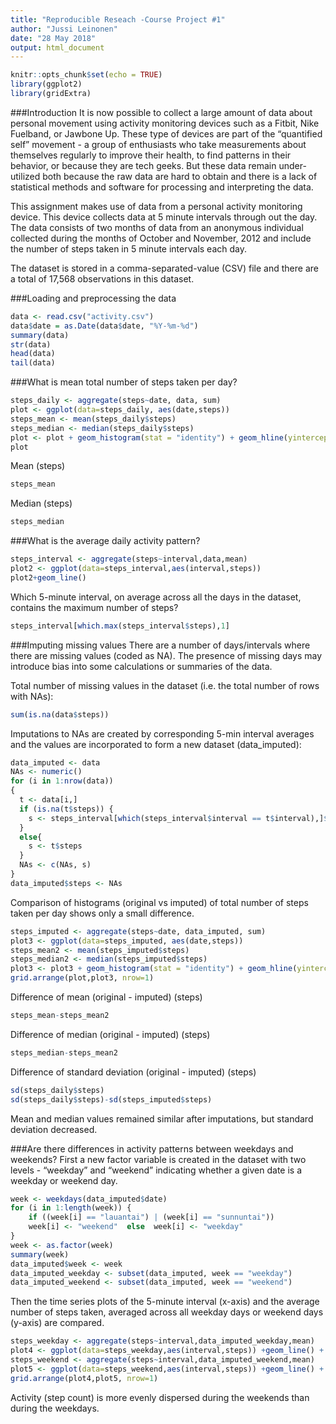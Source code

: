 ---
title: "Reproducible Reseach -Course Project #1"
author: "Jussi Leinonen"
date: "28 May 2018"
output: html_document
---

```{r setup, include=FALSE}
knitr::opts_chunk$set(echo = TRUE)
library(ggplot2)
library(gridExtra)
```

###Introduction
It is now possible to collect a large amount of data about personal movement using activity monitoring devices such as a Fitbit, Nike Fuelband, or Jawbone Up. These type of devices are part of the "quantified self" movement - a group of enthusiasts who take measurements about themselves regularly to improve their health, to find patterns in their behavior, or because they are tech geeks. But these data remain under-utilized both because the raw data are hard to obtain and there is a lack of statistical methods and software for processing and interpreting the data.

This assignment makes use of data from a personal activity monitoring device. This device collects data at 5 minute intervals through out the day. The data consists of two months of data from an anonymous individual collected during the months of October and November, 2012 and include the number of steps taken in 5 minute intervals each day.

The dataset is stored in a comma-separated-value (CSV) file and there are a total of 17,568 observations in this dataset.

###Loading and preprocessing the data
  
```{r exploratory}
data <- read.csv("activity.csv")
data$date = as.Date(data$date, "%Y-%m-%d")
summary(data)
str(data)
head(data)
tail(data)
```

###What is mean total number of steps taken per day?
  
```{r daily}
steps_daily <- aggregate(steps~date, data, sum)
plot <- ggplot(data=steps_daily, aes(date,steps))
steps_mean <- mean(steps_daily$steps)
steps_median <- median(steps_daily$steps)
plot <- plot + geom_histogram(stat = "identity") + geom_hline(yintercept=steps_mean, col = "red") + xlab("") + ylab("steps") +ggtitle("Original data")
plot
```
  
Mean (steps)
```{r mean}
steps_mean
```
Median (steps)
```{r median}
steps_median
```

###What is the average daily activity pattern?

```{r timeseries}
steps_interval <- aggregate(steps~interval,data,mean)
plot2 <- ggplot(data=steps_interval,aes(interval,steps))
plot2+geom_line()
```
  
Which 5-minute interval, on average across all the days in the dataset, contains the maximum number of steps?
```{r max}
steps_interval[which.max(steps_interval$steps),1]
```
  
###Imputing missing values
There are a number of days/intervals where there are missing values (coded as NA). The presence of missing days may introduce bias into some calculations or summaries of the data.

Total number of missing values in the dataset (i.e. the total number of rows with NAs):
```{r NAs}
sum(is.na(data$steps))
```

Imputations to NAs are created by corresponding 5-min interval averages and the values are incorporated to form a new dataset (data_imputed):
```{r impute}
data_imputed <- data
NAs <- numeric()
for (i in 1:nrow(data))
{
  t <- data[i,]
  if (is.na(t$steps)) {
    s <- steps_interval[which(steps_interval$interval == t$interval),]$steps
  }
  else{
    s <- t$steps
  }
  NAs <- c(NAs, s)
}
data_imputed$steps <- NAs
```
Comparison of histograms (original vs imputed) of total number of steps taken per day shows only a small difference.
```{r comparison}
steps_imputed <- aggregate(steps~date, data_imputed, sum)
plot3 <- ggplot(data=steps_imputed, aes(date,steps))
steps_mean2 <- mean(steps_imputed$steps)
steps_median2 <- median(steps_imputed$steps)
plot3 <- plot3 + geom_histogram(stat = "identity") + geom_hline(yintercept=steps_mean2, col="blue")+ xlab("") + ylab("steps") + ggtitle("Imputed data")
grid.arrange(plot,plot3, nrow=1)
```
  
Difference of mean (original - imputed) (steps)
```{r mean2}
steps_mean-steps_mean2
```
Difference of median (original - imputed) (steps)
```{r median2}
steps_median-steps_mean2
```
Difference of standard deviation (original - imputed) (steps)
```{r sd}
sd(steps_daily$steps)
sd(steps_daily$steps)-sd(steps_imputed$steps)
```
Mean and median values remained similar after imputations, but standard deviation decreased.
  
###Are there differences in activity patterns between weekdays and weekends?
First a new factor variable is created in the dataset with two levels - "weekday" and "weekend" indicating whether a given date is a weekday or weekend day.
```{r weekdays}
week <- weekdays(data_imputed$date)
for (i in 1:length(week)) {
    if ((week[i] == "lauantai") | (week[i] == "sunnuntai")) 
    week[i] <- "weekend"  else  week[i] <- "weekday"
}
week <- as.factor(week)
summary(week)
data_imputed$week <- week
data_imputed_weekday <- subset(data_imputed, week == "weekday")
data_imputed_weekend <- subset(data_imputed, week == "weekend")
```
Then the time series plots of the 5-minute interval (x-axis) and the average number of steps taken, averaged across all weekday days or weekend days (y-axis) are compared.
```{r compare}
steps_weekday <- aggregate(steps~interval,data_imputed_weekday,mean)
plot4 <- ggplot(data=steps_weekday,aes(interval,steps)) +geom_line() + ggtitle("Weekday") +ylim(0,250)
steps_weekend <- aggregate(steps~interval,data_imputed_weekend,mean)
plot5 <- ggplot(data=steps_weekend,aes(interval,steps)) +geom_line() + ggtitle("Weekend") +ylim(0,250)
grid.arrange(plot4,plot5, nrow=1)
```
  
Activity (step count) is more evenly dispersed during the weekends than during the weekdays.
